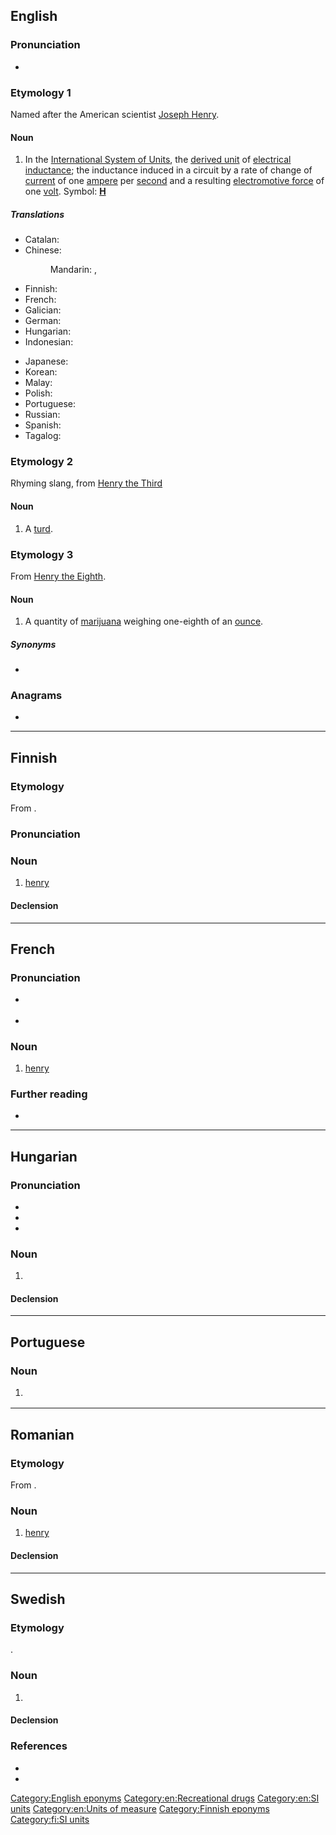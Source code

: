 {{also|Henry|HENRY}}
==English==

===Pronunciation===
* {{audio|en|en-us-henry.ogg|Audio (US)}}

===Etymology 1===
{{wikipedia|Henry (inductance)}}
Named after the American scientist [[w:Joseph Henry|Joseph Henry]].

====Noun====
{{en-noun|+|henrys}}

# In the [[International System of Units]], the [[derived unit]] of [[electrical inductance]]; the inductance induced in a circuit by a rate of change of [[current]] of one [[ampere]] per [[second]] and a resulting [[electromotive force]] of one [[volt]]. Symbol: '''[[H]]'''

=====Translations=====
{{trans-top|SI unit for electrical inductance}}
* Catalan: {{t|ca|henry|m}}
* Chinese:
*: Mandarin: {{t+|cmn|亨利|tr=hēnglì|sc=Hani}}, {{t+|cmn|亨|tr=hēng|sc=Hani}}
* Finnish: {{t+|fi|henry}}
* French: {{t+|fr|henry|m}}
* Galician: {{t+|gl|henry|m}}
* German: {{t+|de|Henry|n}}
* Hungarian: {{t|hu|henry}}
* Indonesian: {{t+|id|henry}}
{{trans-mid}}
* Japanese: {{t+|ja|ヘンリー|tr=henrī|sc=Jpan}}
* Korean: {{t|ko|헨리|tr=henni}}
* Malay: {{t|ms|henry}}
* Polish: {{t+|pl|henr|m}}
* Portuguese: {{t|pt|henry|m}}
* Russian: {{t+|ru|ге́нри|m}}
* Spanish: {{t+|es|henrio|m}}
* Tagalog: {{t|tl|henri}}
{{trans-bottom}}

===Etymology 2===
Rhyming slang, from [[w:Henry III|Henry the Third]]

====Noun====
{{en-noun}}

# {{lb|en|British|slang}} A [[turd]].

===Etymology 3===
From [[w:Henry VIII|Henry the Eighth]].

====Noun====
{{en-noun}}

# {{lb|en|British|slang}} A quantity of [[marijuana]] weighing one-eighth of an [[ounce]].

=====Synonyms=====
* {{l|en|eighth}}

===Anagrams===
* {{anagrams|en|a=ehnry|Rhyne|rhyne|yrneh}}

[[Category:English eponyms]]
[[Category:en:Recreational drugs]]
[[Category:en:SI units]]
[[Category:en:Units of measure]]

----

==Finnish==

===Etymology===
From {{bor|fi|en|henry}}.

===Pronunciation===
{{fi-p|henry|henri}}

===Noun===
{{fi-noun}}

# [[#English|henry]] {{gloss|unit of inductance}}

====Declension====
{{fi-decl-valo|henr|||y|ä}}

[[Category:Finnish eponyms]]
[[Category:fi:SI units]]

----

==French==

===Pronunciation===
* {{fr-asph}} {{fr-IPA}}
* {{audio|fr|LL-Q150 (fra)-Lepticed7-henry.wav|Audio}}

===Noun===
{{fr-noun|m}}

# {{lb|fr|science}} [[#English|henry]]

===Further reading===
* {{R:TLFi}}

{{cln|fr|eponyms}}
{{C|fr|SI units}}

----

==Hungarian==

===Pronunciation===
* {{hu-IPA}}
* {{hyphenation|hu|hen|ry}}
* {{rhymes|hu|ri|s=2}}

===Noun===
{{hu-noun|k}}

# {{l|en|henry}} {{gloss|SI unit for electrical inductance}}

====Declension====
{{hu-decl-k-front1|henr|y}}{{hu-pos-tek|henry|je}}<!-- Do not use the hu-infl-nom template, it does not work for words ending in y. -->

{{topics|hu|SI units}}

----

==Portuguese==

===Noun===
{{pt-noun|m|#s|pl2=henries}}

# {{l|en|henry}} {{gloss|SI unit for electrical inductance}}

{{C|pt|SI units}}

----

==Romanian==

===Etymology===
From {{bor|ro|fr|henry}}.

===Noun===
{{ro-noun|m|-}}

# {{lb|ro|science}} [[#English|henry]]

====Declension====
{{ro-noun-m|n=sg}}

----

==Swedish==

===Etymology===
{{named-after|sv|nationality=American|occupation=scientist|Joseph Henry|wplink=Joseph Henry}}.

===Noun===
{{sv-noun|c}} {{abbreviated|sv|H}}

# {{l|en|henry}} {{gloss|unit of inductance}}

====Declension====
{{sv-infl-noun-c-zero}}

===References===
* {{R:svenska.se|saol}}
* {{R:svenska.se|so}}

{{C|sv|SI units|Electrodynamics}}